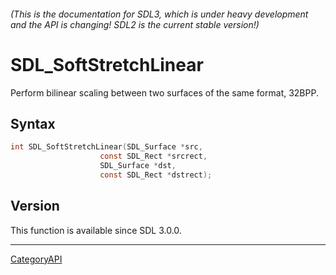 ====== (This is the documentation for SDL3, which is under heavy development and the API is changing! SDL2 is the current stable version!) ======
= SDL_SoftStretchLinear =

Perform bilinear scaling between two surfaces of the same format, 32BPP.

== Syntax ==

<syntaxhighlight lang='c'>
int SDL_SoftStretchLinear(SDL_Surface *src,
                    const SDL_Rect *srcrect,
                    SDL_Surface *dst,
                    const SDL_Rect *dstrect);
</syntaxhighlight>

== Version ==

This function is available since SDL 3.0.0.

----
[[CategoryAPI]]


